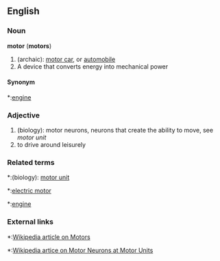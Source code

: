 ==English==

===Noun===
'''motor''' ('''motors''')
#(archaic): [[motor car]], or [[automobile]]
#A device that converts energy into mechanical power

====Synonym====
*:[[engine]]


===Adjective===
#(biology): motor neurons, neurons that create the ability to move, see ''motor unit''
#to drive around leisurely

===Related terms===
*:(biology): [[motor unit]]
*:[[electric motor]]
*:[[engine]]

===External links===
*:[[w:motor|Wikipedia article on Motors]]
*:[[w:Motoneuron#Motor_units|Wikipedia artice on Motor Neurons at Motor Units]]